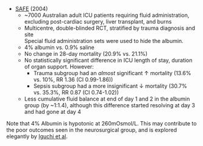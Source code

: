 * [SAFE](http://www.nejm.org/doi/pdf/10.1056/NEJMoa040232) (2004)
	* ~7000 Australian adult ICU patients requiring fluid administration, excluding post-cardiac surgery, liver transplant, and burns
	* Multicentre, double-blinded RCT, stratified by trauma diagnosis and site\
	Special fluid administration sets were used to hide the albumin.
	* 4% albumin vs. 0.9% saline
	* No change in 28-day mortality (20.9% vs. 21.1%)
	* No statistically significant difference in ICU length of stay, duration of organ support. However:
		* Trauma subgroup had an *almost* significant ↑ mortality (13.6% vs. 10%, RR 1.36 (CI 0.99-1.86))\
		* Sepsis subgroup had a more insignificant ↓ mortality (30.7% vs. 35.3%, RR 0.87 (CI 0.74-1.02))
	* Less cumulative fluid balance at end of day 1 and 2 in the albumin group (by ~1:1.4), although this difference started resolving at day 3 and had gone at day 4

:::column-margin
Note that 4% Albumin is hypotonic at 260mOsmol/L. This may contribute to the poor outcomes seen in the neurosurgical group, and is explored elegantly by [Iguchi et al](https://pubmed.ncbi.nlm.nih.gov/29458321/).
::::